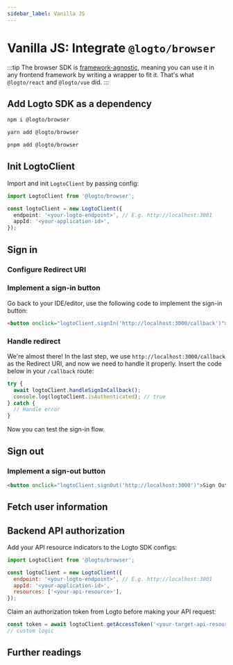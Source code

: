 ```yaml
---
sidebar_label: Vanilla JS
---
```




# Vanilla JS: Integrate `@logto/browser`

:::tip
The browser SDK is [framework-agnostic](https://stackoverflow.com/questions/64725017/what-does-it-mean-by-framework-agnostic), meaning you can use it in any frontend framework by writing a wrapper to fit it. That's what `@logto/react` and `@logto/vue` did.
:::

<AppNote type="Single Page App" />

## Add Logto SDK as a dependency

<Tabs>

  <TabItem value="npm" label="npm">

```bash
npm i @logto/browser
```

  </TabItem>
  <TabItem value="yarn" label="Yarn">

```bash
yarn add @logto/browser
```

  </TabItem>
  <TabItem value="pnpm" label="pnpm">

```bash
pnpm add @logto/browser
```

  </TabItem>

</Tabs>

## Init LogtoClient

Import and init `LogtoClient` by passing config:

```ts
import LogtoClient from '@logto/browser';

const logtoClient = new LogtoClient({
  endpoint: '<your-logto-endpoint>', // E.g. http://localhost:3001
  appId: '<your-application-id>',
});
```

<AssumingUrl />

## Sign in

<SignInFlowSummary />

### Configure Redirect URI

<ConfigureRedirectUri figureSrc={redirectUriFigure} redirectUri="http://localhost:3000/callback" />

### Implement a sign-in button

<SignInNote calling=".signIn()" />

Go back to your IDE/editor, use the following code to implement the sign-in button:

```html
<button onclick="logtoClient.signIn('http://localhost:3000/callback')">Sign In</button>
```

### Handle redirect

We're almost there! In the last step, we use `http://localhost:3000/callback` as the Redirect URI, and now we need to handle it properly. Insert the code below in your `/callback` route:

```ts
try {
  await logtoClient.handleSignInCallback();
  console.log(logtoClient.isAuthenticated); // true
} catch {
  // Handle error
}
```

Now you can test the sign-in flow.

## Sign out

<SignOutNote />

### Implement a sign-out button

```html
<button onclick="logtoClient.signOut('http://localhost:3000')">Sign Out</button>
```

## Fetch user information

<FetchUserInformation apiCodeFragment="logtoClient.fetchUserInfo()" />

## Backend API authorization

<GetAuthorizationToken />

Add your API resource indicators to the Logto SDK configs:

```js
import LogtoClient from '@logto/browser';

const logtoClient = new LogtoClient({
  endpoint: '<your-logto-endpoint>', // E.g. http://localhost:3001
  appId: '<your-application-id>',
  resources: ['<your-api-resource>'],
});
```

Claim an authorization token from Logto before making your API request:

```js
const token = await logtoClient.getAccessToken('<your-target-api-resource>');
// custom logic
```

<ApplyAuthorizationToken />

## Further readings

<FurtherReadings />
